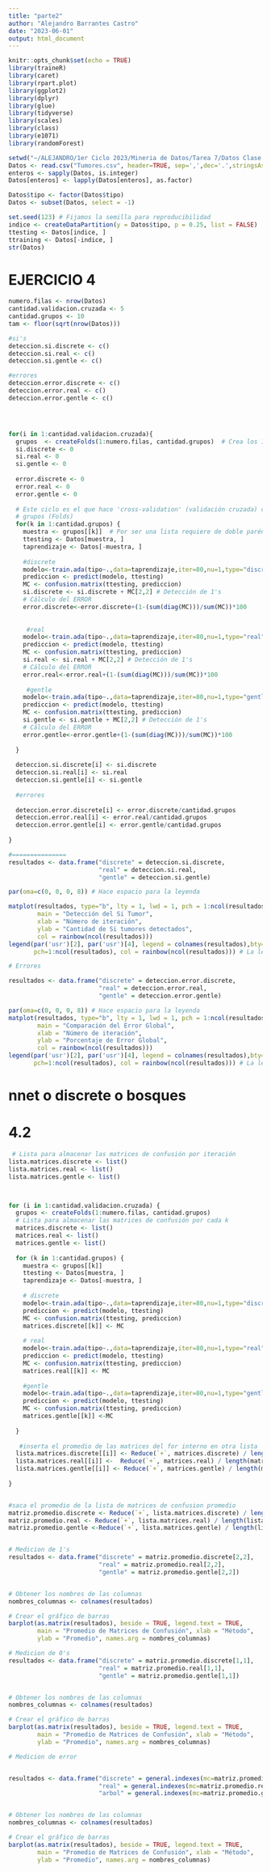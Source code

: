 ```yaml
---
title: "parte2"
author: "Alejandro Barrantes Castro"
date: "2023-06-01"
output: html_document
---
```


```r
knitr::opts_chunk$set(echo = TRUE)
library(traineR)
library(caret)
library(rpart.plot)
library(ggplot2)
library(dplyr)
library(glue)
library(tidyverse)
library(scales)
library(class)
library(e1071)
library(randomForest)
```



```r
setwd("~/ALEJANDRO/1er Ciclo 2023/Mineria de Datos/Tarea 7/Datos Clase y Tareas")
Datos <- read.csv("Tumores.csv", header=TRUE, sep=',',dec='.',stringsAsFactors = T)
enteros <- sapply(Datos, is.integer)
Datos[enteros] <- lapply(Datos[enteros], as.factor)

Datos$tipo <- factor(Datos$tipo)
Datos <- subset(Datos, select = -1)

set.seed(123) # Fijamos la semilla para reproducibilidad
indice <- createDataPartition(y = Datos$tipo, p = 0.25, list = FALSE)
ttesting <- Datos[indice, ]
ttraining <- Datos[-indice, ]
str(Datos)

```

# EJERCICIO 4

```r
numero.filas <- nrow(Datos)
cantidad.validacion.cruzada <- 5
cantidad.grupos <- 10
tam <- floor(sqrt(nrow(Datos))) 

#si's
deteccion.si.discrete <- c()
deteccion.si.real <- c()
deteccion.si.gentle <- c()

#errores
deteccion.error.discrete <- c()
deteccion.error.real <- c()
deteccion.error.gentle <- c()




for(i in 1:cantidad.validacion.cruzada){
  grupos  <- createFolds(1:numero.filas, cantidad.grupos)  # Crea los 10 grupos
  si.discrete <- 0
  si.real <- 0
  si.gentle <- 0
  
  error.discrete <- 0
  error.real <- 0
  error.gentle <- 0
  
  # Este ciclo es el que hace 'cross-validation' (validación cruzada) con 10
  # grupos (Folds)
  for(k in 1:cantidad.grupos) {
    muestra <- grupos[[k]]  # Por ser una lista requiere de doble paréntesis
    ttesting <- Datos[muestra, ]
    taprendizaje <- Datos[-muestra, ]
    
    #discrete
    modelo<-train.ada(tipo~.,data=taprendizaje,iter=80,nu=1,type="discrete")
    prediccion <- predict(modelo, ttesting)
    MC <- confusion.matrix(ttesting, prediccion)
    si.discrete <- si.discrete + MC[2,2] # Detección de 1's
    # Cálculo del ERROR
    error.discrete<-error.discrete+(1-(sum(diag(MC)))/sum(MC))*100
    
    
     #real
    modelo<-train.ada(tipo~.,data=taprendizaje,iter=80,nu=1,type="real")
    prediccion <- predict(modelo, ttesting)
    MC <- confusion.matrix(ttesting, prediccion)
    si.real <- si.real + MC[2,2] # Detección de 1's
    # Cálculo del ERROR
    error.real<-error.real+(1-(sum(diag(MC)))/sum(MC))*100
    
     #gentle
    modelo<-train.ada(tipo~.,data=taprendizaje,iter=80,nu=1,type="gentle")
    prediccion <- predict(modelo, ttesting)
    MC <- confusion.matrix(ttesting, prediccion)
    si.gentle <- si.gentle + MC[2,2] # Detección de 1's
    # Cálculo del ERROR
    error.gentle<-error.gentle+(1-(sum(diag(MC)))/sum(MC))*100
    
  }
  
  deteccion.si.discrete[i] <- si.discrete
  deteccion.si.real[i] <- si.real
  deteccion.si.gentle[i] <- si.gentle
  
  #errores
  
  deteccion.error.discrete[i] <- error.discrete/cantidad.grupos
  deteccion.error.real[i] <- error.real/cantidad.grupos
  deteccion.error.gentle[i] <- error.gentle/cantidad.grupos
  
}

#===============
resultados <- data.frame("discrete" = deteccion.si.discrete,
                         "real" = deteccion.si.real,
                         "gentle" = deteccion.si.gentle)

par(oma=c(0, 0, 0, 8)) # Hace espacio para la leyenda

matplot(resultados, type="b", lty = 1, lwd = 1, pch = 1:ncol(resultados),
        main = "Detección del Si Tumor", 
        xlab = "Número de iteración",
        ylab = "Cantidad de Si tumores detectados",
        col = rainbow(ncol(resultados)))
legend(par('usr')[2], par('usr')[4], legend = colnames(resultados),bty='n', xpd=NA,
       pch=1:ncol(resultados), col = rainbow(ncol(resultados))) # La leyenda

# Errores

resultados <- data.frame("discrete" = deteccion.error.discrete,
                         "real" = deteccion.error.real,
                         "gentle" = deteccion.error.gentle)

par(oma=c(0, 0, 0, 8)) # Hace espacio para la leyenda
matplot(resultados, type="b", lty = 1, lwd = 1, pch = 1:ncol(resultados),
        main = "Comparación del Error Global", 
        xlab = "Número de iteración",
        ylab = "Porcentaje de Error Global",
        col = rainbow(ncol(resultados)))
legend(par('usr')[2], par('usr')[4], legend = colnames(resultados),bty='n', xpd=NA, cex = 0.8,
       pch=1:ncol(resultados), col = rainbow(ncol(resultados))) # La leyenda
```

# nnet o discrete o bosques
# 4.2

```r
 # Lista para almacenar las matrices de confusión por iteración
lista.matrices.discrete <- list() 
lista.matrices.real <- list()  
lista.matrices.gentle <- list()



for (i in 1:cantidad.validacion.cruzada) {
  grupos <- createFolds(1:numero.filas, cantidad.grupos)
  # Lista para almacenar las matrices de confusión por cada k
  matrices.discrete <- list()  
  matrices.real <- list() 
  matrices.gentle <- list() 
  
  for (k in 1:cantidad.grupos) {
    muestra <- grupos[[k]]
    ttesting <- Datos[muestra, ]
    taprendizaje <- Datos[-muestra, ]
    
    # discrete
    modelo<-train.ada(tipo~.,data=taprendizaje,iter=80,nu=1,type="discrete")
    prediccion <- predict(modelo, ttesting)
    MC <- confusion.matrix(ttesting, prediccion)
    matrices.discrete[[k]] <- MC
    
    # real
    modelo<-train.ada(tipo~.,data=taprendizaje,iter=80,nu=1,type="real")
    prediccion <- predict(modelo, ttesting)
    MC <- confusion.matrix(ttesting, prediccion)
    matrices.real[[k]] <- MC
    
    #gentle
    modelo<-train.ada(tipo~.,data=taprendizaje,iter=80,nu=1,type="gentle")
    prediccion <- predict(modelo, ttesting)
    MC <- confusion.matrix(ttesting, prediccion)
    matrices.gentle[[k]] <-MC
    
  }
  
   #inserta el promedio de las matrices del for interno en otra lista
  lista.matrices.discrete[[i]] <- Reduce(`+`, matrices.discrete) / length(matrices.discrete)
  lista.matrices.real[[i]] <-  Reduce(`+`, matrices.real) / length(matrices.real)
  lista.matrices.gentle[[i]] <- Reduce(`+`, matrices.gentle) / length(matrices.gentle)
  
}


#saca el promedio de la lista de matrices de confusion promedio
matriz.promedio.discrete <- Reduce(`+`, lista.matrices.discrete) / length(lista.matrices.discrete)
matriz.promedio.real <- Reduce(`+`, lista.matrices.real) / length(lista.matrices.real)
matriz.promedio.gentle <-Reduce(`+`, lista.matrices.gentle) / length(lista.matrices.gentle)


# Medicion de 1's
resultados <- data.frame("discrete" = matriz.promedio.discrete[2,2],
                         "real" = matriz.promedio.real[2,2],
                         "gentle" = matriz.promedio.gentle[2,2])


# Obtener los nombres de las columnas
nombres_columnas <- colnames(resultados)

# Crear el gráfico de barras
barplot(as.matrix(resultados), beside = TRUE, legend.text = TRUE,
        main = "Promedio de Matrices de Confusión", xlab = "Método",
        ylab = "Promedio", names.arg = nombres_columnas)
```


```r
# Medicion de 0's
resultados <- data.frame("discrete" = matriz.promedio.discrete[1,1],
                         "real" = matriz.promedio.real[1,1],
                         "gentle" = matriz.promedio.gentle[1,1])


# Obtener los nombres de las columnas
nombres_columnas <- colnames(resultados)

# Crear el gráfico de barras
barplot(as.matrix(resultados), beside = TRUE, legend.text = TRUE,
        main = "Promedio de Matrices de Confusión", xlab = "Método",
        ylab = "Promedio", names.arg = nombres_columnas)
```

```r
# Medicion de error


resultados <- data.frame("discrete" = general.indexes(mc=matriz.promedio.discrete)$overall.error,
                         "real" = general.indexes(mc=matriz.promedio.real)$overall.error,
                         "arbol" = general.indexes(mc=matriz.promedio.gentle)$overall.error)


# Obtener los nombres de las columnas
nombres_columnas <- colnames(resultados)

# Crear el gráfico de barras
barplot(as.matrix(resultados), beside = TRUE, legend.text = TRUE,
        main = "Promedio de Matrices de Confusión", xlab = "Método",
        ylab = "Promedio", names.arg = nombres_columnas)
```

